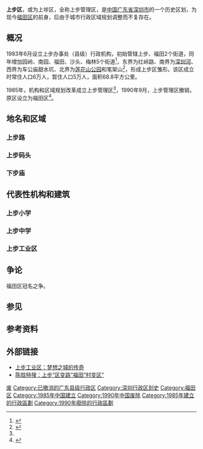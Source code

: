 '''上步区'''，或为上埗区，全称上步管理区，是[[中国|中国]][[广东省|广东省]][[深圳市|深圳市]]的一个历史区划，为现今[[福田区|福田区]]的前身，后由于城市行政区域规划调整而不复存在。

==概况==
1983年6月设立上步办事处（县级）行政机构，初始管辖上步、福田2个街道，同年增加园岭、南园、福田、沙头、梅林5个街道<ref name="ftjiuxu">{{cite web|title=（福田区）旧墟村的前世今生|url=http://zs.oeeee.com/content/2004/200402/20040223/118236.html|publisher=深圳热线|accessdate=2014-08-09|deadurl=yes|archiveurl=https://web.archive.org/web/20140809100334/http://zs.oeeee.com/content/2004/200402/20040223/118236.html|archivedate=2014-08-09|df=}}</ref>，东界为红岭路、南界为[[深圳河|深圳河]]、西界为车公庙甜水坑、北界为[[莲花山|莲花山公园]]和笔架山<ref>{{cite book |last= |first= |date= |title=深圳市经济特区年鉴（1985） |url=http://elib.cnki.net/grid2008/detailcyfd.aspx?filename=N2006010178000309&dbname=CYFD2007 |location=深圳 |publisher= |page=110 |isbn= |accessdate=2014-07-27 |archive-date=2016-03-04 |archive-url=https://web.archive.org/web/20160304192409/http://elib.cnki.net/grid2008/detailcyfd.aspx?filename=N2006010178000309&dbname=CYFD2007 }}</ref>，形成上步区雏形。该区成立时常住人口6万人，暂住人口5万人，面积68.8平方公里。

1985年，机构和区域规划改革成立上步管理区<ref name="ftjiuxu"></ref>，1990年9月，上步管理区撤销，原区设立为福田区<ref>{{cite web |url=http://www.szft.gov.cn/bmxx_qt/qjw/zwxxgk/qt/ls/201107/t20110714_246435.html |title=（福田区纪委）历史 |deadurl=yes |archiveurl=https://web.archive.org/web/20140727073301/http://www.szft.gov.cn/bmxx_qt/qjw/zwxxgk/qt/ls/201107/t20110714_246435.html |archivedate=2014-07-27 |accessdate=2014-07-27 }}</ref>。

==地名和区域==
===上步路===
{{main|上步路}}
===上步码头===
===下步庙===

==代表性机构和建筑==
===上步小学===
===上步中学===
===上步工业区===

==争论==
福田区冠名之争。

==参见==

==参考资料==
{{reflist}}

==外部链接==
*[http://news.sina.com.cn/c/2010-08-02/081617898224s.shtml 上步工业区：梦想之城的传奇] {{Wayback|url=http://news.sina.com.cn/c/2010-08-02/081617898224s.shtml |date=20190912161555 }}
*[https://web.archive.org/web/20150924093241/http://www.s1979.com/shenzhen/201404/19118830319.shtml 陈晗特搜：上步“区变路”福田“村变区”]

{{深圳小作品}}
[[Category:广东县级行政管理区|废]]
[[Category:已撤消的广东县级行政区|Category:已撤消的广东县级行政区]]
[[Category:深圳行政区划史|Category:深圳行政区划史]]
[[Category:福田区|Category:福田区]]
[[Category:1985年中国建立|Category:1985年中国建立]]
[[Category:1990年中国废除|Category:1990年中国废除]]
[[Category:1985年建立的行政區劃|Category:1985年建立的行政區劃]]
[[Category:1990年廢除的行政區劃|Category:1990年廢除的行政區劃]]